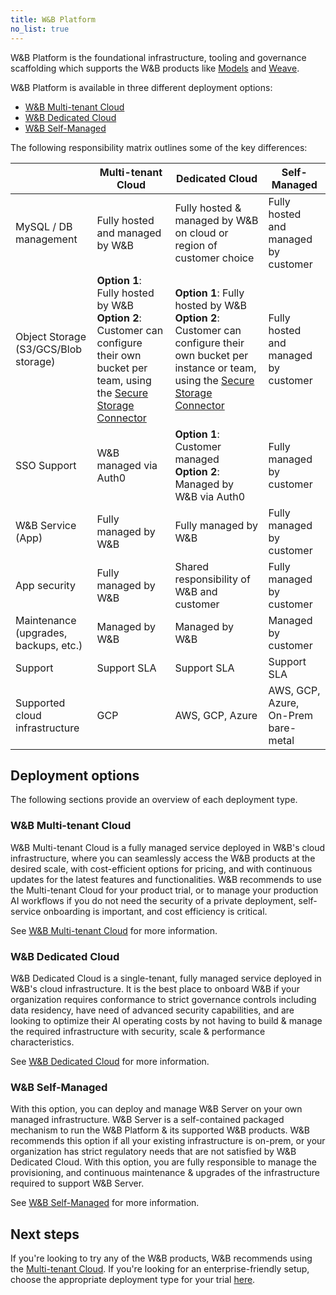 ```yaml
---
title: W&B Platform
no_list: true
---
```

W&B Platform is the foundational infrastructure, tooling and governance scaffolding which supports the W&B products like [Models](/models/) and [Weave](/weave). 

W&B Platform is available in three different deployment options:

* [W&B Multi-tenant Cloud](#wb-multi-tenant-cloud)
* [W&B Dedicated Cloud](#wb-dedicated-cloud)
* [W&B Self-Managed](#wb-self-managed)

The following responsibility matrix outlines some of the key differences:

|                                      | Multi-tenant Cloud                | Dedicated Cloud                                                     | Self-Managed |
|--------------------------------------|-----------------------------------|---------------------------------------------------------------------|------------------|
| MySQL / DB management                | Fully hosted and managed by W&B     | Fully hosted & managed by W&B on cloud or region of customer choice | Fully hosted and managed by customer |
| Object Storage (S3/GCS/Blob storage) | **Option 1**: Fully hosted by W&B<br />**Option 2**: Customer can configure their own bucket per team, using the [Secure Storage Connector](/platform/hosting/data-security/secure-storage-connector)  | **Option 1**: Fully hosted by W&B<br />**Option 2**: Customer can configure their own bucket per instance or team, using the [Secure Storage Connector](/platform/hosting/data-security/secure-storage-connector) | Fully hosted and managed by customer |
| SSO Support                          | W&B managed via Auth0             | **Option 1**: Customer managed<br />**Option 2**: Managed by W&B via Auth0 | Fully managed by customer   |
| W&B Service (App)                    | Fully managed by W&B              | Fully managed by W&B                                                | Fully managed by customer          |
| App security                         | Fully managed by W&B              | Shared responsibility of W&B and customer                           | Fully managed by customer         |
| Maintenance (upgrades, backups, etc.)| Managed by W&B | Managed by W&B | Managed by customer |
| Support                              | Support SLA                       | Support SLA                                                         | Support SLA |
| Supported cloud infrastructure       | GCP                               | AWS, GCP, Azure                                                     | AWS, GCP, Azure, On-Prem bare-metal |

## Deployment options
The following sections provide an overview of each deployment type. 

### W&B Multi-tenant Cloud
W&B Multi-tenant Cloud is a fully managed service deployed in W&B's cloud infrastructure, where you can seamlessly access the W&B products at the desired scale, with cost-efficient options for pricing, and with continuous updates for the latest features and functionalities. W&B recommends to use the Multi-tenant Cloud for your product trial, or to manage your production AI workflows if you do not need the security of a private deployment, self-service onboarding is important, and cost efficiency is critical.

See [W&B Multi-tenant Cloud](/platform/hosting/#wb-multi-tenant-cloud) for more information. 

### W&B Dedicated Cloud
W&B Dedicated Cloud is a single-tenant, fully managed service deployed in W&B's cloud infrastructure. It is the best place to onboard W&B if your organization requires conformance to strict governance controls including data residency, have need of advanced security capabilities, and are looking to optimize their AI operating costs by not having to build & manage the required infrastructure with security, scale & performance characteristics.

See [W&B Dedicated Cloud](/platform/hosting/hosting-options/dedicated_cloud/) for more information.

### W&B Self-Managed
With this option, you can deploy and manage W&B Server on your own managed infrastructure. W&B Server is a self-contained packaged mechanism to run the W&B Platform & its supported W&B products. W&B recommends this option if all your existing infrastructure is on-prem, or your organization has strict regulatory needs that are not satisfied by W&B Dedicated Cloud. With this option, you are fully responsible to manage the provisioning, and continuous maintenance & upgrades of the infrastructure required to support W&B Server.

See [W&B Self-Managed](/platform/hosting/hosting-options/self-managed/) for more information.

## Next steps

If you're looking to try any of the W&B products, W&B recommends using the [Multi-tenant Cloud](https://wandb.ai/home). If you're looking for an enterprise-friendly setup, choose the appropriate deployment type for your trial [here](https://wandb.ai/site/enterprise-trial).
